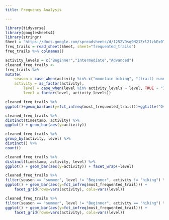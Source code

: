 ```yaml
---
title: Frequency Analysis

---
```



```r
library(tidyverse)
library(googlesheets4)
library(stringr)
Sheet = "https://docs.google.com/spreadsheets/d/1252VDsq9N21Zrl21zkEx0TOjXeKmOddHrwno1xhrEsI/edit?resourcekey#gid=983704671"
freq_trails = read_sheet(Sheet, sheet="frequented_trails")
freq_trails %>% colnames()
```

```r
activity_levels = c("Beginner","Intermediate","Advanced")
cleaned_freq_trails <-
freq_trails %>%
mutate(
    season = case_when(activity %in% c("mountain biking", "(trail) running", "hiking") ~ "summer", TRUE ~ "winter"),
    activity = as_factor(activity),
        level = case_when(level %in% activity_levels ~ level, TRUE ~ "Intermediate"),
        level = factor(level, activity_levels))
```

```r
cleaned_freq_trails %>% 
ggplot()+geom_bar(aes(y=fct_infreq(most_frequented_trail)))+ggtitle("Overall Trail Usage")
```

```r
cleaned_freq_trails %>%
distinct(timestamp, activity) %>%
ggplot() + geom_bar(aes(y=activity))
```

```r
cleaned_freq_trails %>%
group_by(activity, level) %>%
distinct() %>%
count()
```

```r
cleaned_freq_trails %>%
distinct(timestamp, activity, level) %>%
ggplot() + geom_bar(aes(y=activity)) + facet_wrap(~level)
```

```r
cleaned_freq_trails %>%
filter(season == "summer", level != "Beginner", activity != "hiking") %>%
ggplot() + geom_bar(aes(y=fct_infreq(most_frequented_trail))) +
    facet_grid(rows=vars(activity), cols=vars(level))
```

```r
cleaned_freq_trails %>%
filter(season == "summer", level != "Beginner", activity == "hiking") %>%
ggplot() + geom_bar(aes(y=fct_infreq(most_frequented_trail))) +
    facet_grid(rows=vars(activity), cols=vars(level))
```